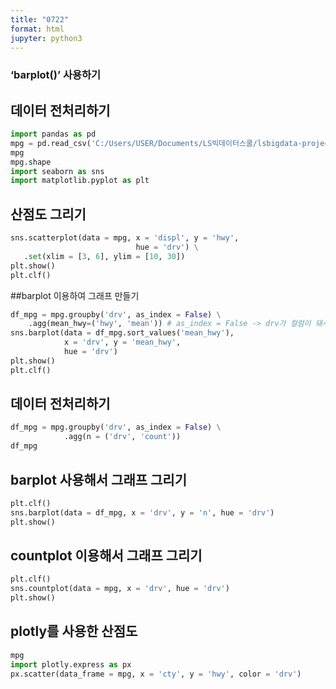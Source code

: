 ```yaml
---
title: "0722"
format: html
jupyter: python3
---
```


### 'barplot()' 사용하기

## 데이터 전처리하기

```python
import pandas as pd
mpg = pd.read_csv('C:/Users/USER/Documents/LS빅데이터스쿨/lsbigdata-project1/data/mpg.csv')
mpg
mpg.shape
import seaborn as sns
import matplotlib.pyplot as plt

```

## 산점도 그리기

```python
sns.scatterplot(data = mpg, x = 'displ', y = 'hwy',
                            hue = 'drv') \
   .set(xlim = [3, 6], ylim = [10, 30])
plt.show()
plt.clf()

```
##barplot 이용하여 그래프 만들기

``` python
df_mpg = mpg.groupby('drv', as_index = False) \
    .agg(mean_hwy=('hwy', 'mean')) # as_index = False -> drv가 컬럼이 돼서 나온다
sns.barplot(data = df_mpg.sort_values('mean_hwy'),
            x = 'drv', y = 'mean_hwy',
            hue = 'drv')
plt.show()
plt.clf()

```

## 데이터 전처리하기

``` python
df_mpg = mpg.groupby('drv', as_index = False) \
            .agg(n = ('drv', 'count'))
df_mpg

```

## barplot 사용해서 그래프 그리기

``` python
plt.clf()
sns.barplot(data = df_mpg, x = 'drv', y = 'n', hue = 'drv')
plt.show()

```
## countplot 이용해서 그래프 그리기

``` python
plt.clf()
sns.countplot(data = mpg, x = 'drv', hue = 'drv')
plt.show()

```

## plotly를 사용한 산점도

```python
mpg
import plotly.express as px
px.scatter(data_frame = mpg, x = 'cty', y = 'hwy', color = 'drv')

```

```python

```



```python

```



```python

```



```python

```



```python

```



```python

```

















